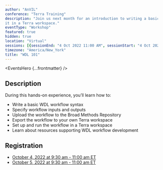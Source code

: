 ```yaml
---
author: "AnVIL"
conference: "Terra Training"
description: "Join us next month for an introduction to writing a basic WDL workflow, uploading it to Terra, and running
it in a Terra workspace."
eventType: "Workshop"
featured: true
hidden: true
location: "Virtual"
sessions: [{sessionEnd: "4 Oct 2022 11:00 AM", sessionStart: "4 Oct 2022 9:30 AM"}, {sessionEnd: "5 Oct 2022 11:00 AM", sessionStart: "5 Oct 2022 9:30 AM"}]
timezone: "America/New_York"
title: "WDL 101"
---
```


<EventsHero {...frontmatter} />

## Description

During this hands-on experience, you’ll learn how to:

- Write a basic WDL workflow syntax
- Specify workflow inputs and outputs
- Upload the workflow to the Broad Methods Repository
- Export the workflow to your own Terra workspace
- Set up and run the workflow in a Terra workspace
- Learn about resources supporting WDL workflow development

## Registration

- [October 4, 2022 at 9:30 am - 11:00 am ET](https://broadinstitute.zoom.us/meeting/register/tZUkfuuorD0uE9TrMXMjR7FzAMZIMSvpOu8T)
- [October 5, 2022 at 9:30 am - 11:00 am ET](https://broadinstitute.zoom.us/meeting/register/tZAuf-GurzgqH9x6ZDbBEyZ3xz0_4-mAMaU1)
